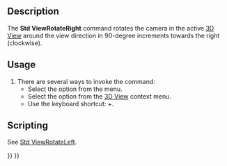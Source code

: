 <languages/>

{{Docnav
|[[Std_ViewRotateLeft|ViewRotateLeft]]
|[[Std_StoreWorkingView|StoreWorkingView]]
|[[Std_View_Menu|Std View Menu]]
|IconL=Std_ViewRotateLeft.svg
|IconR=
|IconC=Freecad.svg
}}

{{GuiCommand
|Name=Std ViewRotateRight
|MenuLocation=View → Standard Views → Rotate Right
|Workbenches=All
|Shortcut={{KEY|Shift}}+{{KEY|Right}}
|SeeAlso=[[Std_ViewRotateLeft|Std ViewRotateLeft]]
}}

==Description==

The '''Std ViewRotateRight''' command rotates the camera in the active [[3D_View|3D View]] around the view direction in 90-degree increments towards the right (clockwise).

==Usage==

# There are several ways to invoke the command:
#* Select the {{MenuCommand|View → Standard Views → [[Image:Std_ViewRotateRight.svg|16px]] Rotate Right}} option from the menu.
#* Select the {{MenuCommand|Standard Views → [[Image:Std_ViewRotateRight.svg|16px]] Rotate Right}} option from the [[3D_View|3D View]] context menu.
#* Use the keyboard shortcut: {{KEY|Shift}}+{{KEY|Right}}.

==Scripting==

See [[Std_ViewRotateLeft#Scripting|Std ViewRotateLeft]].


{{Docnav
|[[Std_ViewRotateLeft|ViewRotateLeft]]
|[[Std_StoreWorkingView|StoreWorkingView]]
|[[Std_View_Menu|Std View Menu]]
|IconL=Std_ViewRotateLeft.svg
|IconR=
|IconC=Freecad.svg
}}

{{Std_Base_navi{{#translation:}}}}
{{Userdocnavi{{#translation:}}}}